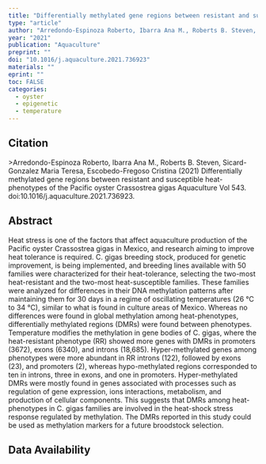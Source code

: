 ```yaml
---
title: "Differentially methylated gene regions between resistant and susceptible heat-phenotypes of the Pacific oyster Crassostrea gigas"
type: "article"
author: "Arredondo-Espinoza Roberto, Ibarra Ana M., Roberts B. Steven, Sicard-Gonzalez Maria Teresa, Escobedo-Fregoso Cristina"
year: "2021"
publication: "Aquaculture"
preprint: ""
doi: "10.1016/j.aquaculture.2021.736923"
materials: ""
eprint: ""
toc: FALSE
categories:
  - oyster
  - epigenetic
  - temperature
---
```


## Citation

\>Arredondo-Espinoza Roberto, Ibarra Ana M., Roberts B. Steven, Sicard-Gonzalez Maria Teresa, Escobedo-Fregoso Cristina (2021) Differentially methylated gene regions between resistant and susceptible heat-phenotypes of the Pacific oyster Crassostrea gigas Aquaculture Vol 543. doi:10.1016/j.aquaculture.2021.736923.

## Abstract

Heat stress is one of the factors that affect aquaculture production of the Pacific oyster Crassostrea gigas in Mexico, and research aiming to improve heat tolerance is required. C. gigas breeding stock, produced for genetic improvement, is being implemented, and breeding lines available with 50 families were characterized for their heat-tolerance, selecting the two-most heat-resistant and the two-most heat-susceptible families. These families were analyzed for differences in their DNA methylation patterns after maintaining them for 30 days in a regime of oscillating temperatures (26 °C to 34 °C), similar to what is found in culture areas of Mexico. Whereas no differences were found in global methylation among heat-phenotypes, differentially methylated regions (DMRs) were found between phenotypes. Temperature modifies the methylation in gene bodies of C. gigas, where the heat-resistant phenotype (RR) showed more genes with DMRs in promoters (3672), exons (6340), and introns (18,685). Hyper-methylated genes among phenotypes were more abundant in RR introns (122), followed by exons (23), and promoters (2), whereas hypo-methylated regions corresponded to ten in introns, three in exons, and one in promoters. Hyper-methylated DMRs were mostly found in genes associated with processes such as regulation of gene expression, ions interactions, metabolism, and production of cellular components. This suggests that DMRs among heat-phenotypes in C. gigas families are involved in the heat-shock stress response regulated by methylation. The DMRs reported in this study could be used as methylation markers for a future broodstock selection.

## Data Availability

